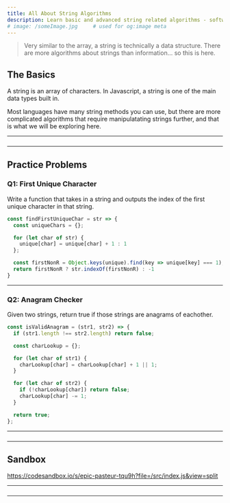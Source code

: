 ```yaml
---
title: All About String Algorithms
description: Learn basic and advanced string related algorithms - software development.
# image: /someImage.jpg     # used for og:image meta
---
```


> Very similar to the array, a string is technically a data structure.
> There are more algorithms about strings than information... so this is here.

## The Basics

A string is an array of characters. In Javascript, a string is one of the main data types built in.

Most languages have many string methods you can use, but there are more complicated algorithms that
require manipulatating strings further, and that is what we will be exploring here.

---

###

---

## Practice Problems

### Q1: First Unique Character

Write a function that takes in a string and outputs the index of the first unique character in that string.

```js
const findFirstUniqueChar = str => {
  const uniqueChars = {};

  for (let char of str) {
    unique[char] = unique[char] + 1 : 1
  };

  const firstNonR = Object.keys(unique).find(key => unique[key] === 1);
  return firstNonR ? str.indexOf(firstNonR) : -1
}

```

---

### Q2: Anagram Checker

Given two strings, return true if those strings are anagrams of eachother.

```js
const isValidAnagram = (str1, str2) => {
  if (str1.length !== str2.length) return false;

  const charLookup = {};

  for (let char of str1) {
    charLookup[char] = charLookup[char] + 1 || 1;
  }

  for (let char of str2) {
    if (!charLookup[char]) return false;
    charLookup[char] -= 1;
  }

  return true;
};
```

---

###

---

## Sandbox

https://codesandbox.io/s/epic-pasteur-tqu9h?file=/src/index.js&view=split

---

###

---

<!-- ## Advanced String Algos -->
